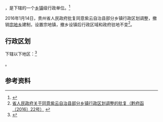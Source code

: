 {{中国乡级行政区|52/04/25/201/000}}

'''{{PAGENAMEBASE}}'''，是{{PRC admin/fullname|52/04/25/201/000|3}}下辖的一个[[乡镇|乡镇]]级行政单位。<ref>{{PRC admin/ref sgc|{{PRC admin/parent|52/04/25/201/000}}}}</ref>

2016年1月14日，贵州省人民政府批复同意紫云自治县部分乡镇行政区划调整，撤销[[宗地乡|宗地乡]]建制，设置宗地镇，撤乡设镇后行政区域和政府驻地不变<ref>[http://www.gzgov.gov.cn/xxgk/zfxxgkpt/szfxxgkml/201601/t20160126_369678.html 省人民政府关于同意紫云自治县部分乡镇行政区划调整的批复（黔府函〔2016〕22号）] {{webarchive|url=https://web.archive.org/web/20170904154428/http://www.gzgov.gov.cn/xxgk/zfxxgkpt/szfxxgkml/201601/t20160126_369678.html |date=2017-09-04 }}</ref>。

== 行政区划 ==

{{PAGENAMEBASE}}下辖以下地区：<ref>{{PRC admin/ref sgc|52/04/25/201/000}}</ref>

{{PRC admin/children|52/04/25/201/000}}。

== 参考资料 ==

{{reflist}}

{{行政区划小作品}}
{{PRC admin/navcat|52/04/25/201/000}}